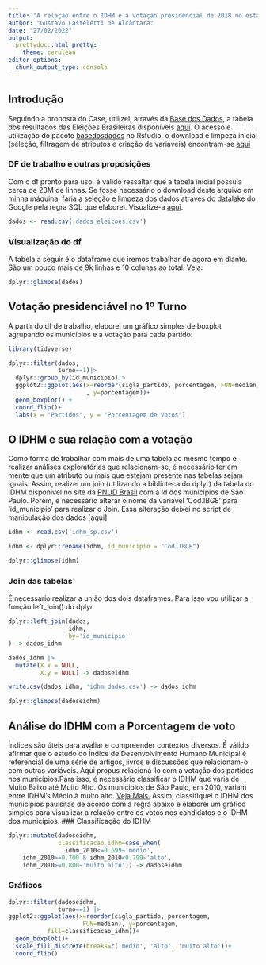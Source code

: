 ```yaml
---
title: "A relação entre o IDHM e a votação presidencial de 2018 no estado de SP"
author: "Gustavo Casteletti de Alcântara"
date: "27/02/2022"
output:
  prettydoc::html_pretty:
    theme: cerulean
editor_options: 
  chunk_output_type: console
---
```

## Introdução
Seguindo a proposta do Case, utilizei, através da [Base dos Dados](https://basedosdados.org/), a tabela dos resultados das Eleições Brasileiras disponíveis [aqui](https://basedosdados.org/dataset/br-tse-eleicoes). 
O acesso e utilização do pacote [basedosdados](https://basedosdados.github.io/mais/api_reference_r/) no Rstudio, o download e limpeza inicial (seleção, filtragem de atributos e criação de variáveis) encontram-se [aqui](https://github.com/gustavoalcantara/bd_eleicoes/blob/master/script_download_limpeza_dataset.R)

### DF de trabalho e outras proposições
Com o df pronto para uso, é válido ressaltar que a tabela inicial possuía cerca de 23M de linhas. Se fosse necessário o download deste arquivo em minha máquina, faria a seleção e limpeza dos dados atráves do datalake do Google pela regra SQL que elaborei. Visualize-a [aqui](https://console.cloud.google.com/bigquery?sq=52786671863:dca4197316d34aca8d3f63ef74044d34).  
```r
dados <- read.csv('dados_eleicoes.csv')
```
### Visualização do df
A tabela a seguir é o dataframe que iremos trabalhar de agora em diante. São um pouco mais de 9k linhas e 10 colunas ao total. Veja:
```r
dplyr::glimpse(dados)
```
## Votação presidenciável no 1º Turno
A partir do df de trabalho, elaborei um gráfico simples de boxplot agrupando os municípios e a votação para cada partido: 
```r
library(tidyverse)
```
```r
dplyr::filter(dados,
              turno==1)|>
  dplyr::group_by(id_municipio)|>
  ggplot2::ggplot(aes(x=reorder(sigla_partido, porcentagem, FUN=median)
                      , y=porcentagem))+
  geom_boxplot() +
  coord_flip()+
  labs(x = "Partidos", y = "Porcentagem de Votos")
```

## O IDHM e sua relação com a votação
Como forma de trabalhar com mais de uma tabela ao mesmo tempo e realizar análises exploratórias que relacionam-se, é necessário ter em mente que um atributo ou mais que estejam presente nas tabelas sejam iguais. Assim, realizei um join (utilizando a biblioteca do dplyr) da tabela do IDHM disponível no site da [PNUD Brasil](https://www.br.undp.org/content/brazil/pt/home/idh0/rankings/idhm-municipios-2010.html) com a Id dos municipios de São Paulo. Porém, é necessário alterar o nome da variável 'Cod.IBGE' para 'id_municipio' para realizar o Join. Essa alteração deixei no script de manipulação dos dados [aqui]   
```r
idhm <- read.csv('idhm_sp.csv')
```
```r
idhm <- dplyr::rename(idhm, id_municipio = "Cod.IBGE")
```
```r
dplyr::glimpse(idhm)
```
### Join das tabelas
É necessário realizar a união dos dois dataframes. Para isso vou utilizar a função left_join() do dplyr. 
```r
dplyr::left_join(dados, 
                 idhm, 
                 by='id_municipio'
) -> dados_idhm
```
```r
dados_idhm |> 
  mutate(X.x = NULL,
         X.y = NULL) -> dadoseidhm
```
```r
write.csv(dados_idhm, 'idhm_dados.csv') -> dados_idhm
```
```r
dplyr::glimpse(dadoseidhm)
```
## Análise do IDHM com a Porcentagem de voto
Índices são úteis para avaliar e compreender contextos diversos. É válido afirmar que o estudo do Índice de Desenvolvimento Humano Municipal é referencial de uma série de artigos, livros e discussões que relacionam-o com outras variáveis. Aqui propus relacioná-lo com a votação dos partidos nos municipios.Para isso, é necessário classificar o IDHM que varia de Muito Baixo até Muito Alto. Os municipios de São Paulo, em 2010, variam entre IDHM's Médio à muito alto. [Veja Mais.](https://www.br.undp.org/content/brazil/pt/home/idh0/conceitos/o-que-e-o-idhm.html) Assim, classifiquei o IDHM dos municipios paulsitas de acordo com a regra abaixo e elaborei um gráfico simples para visualizar a relação entre os votos nos candidatos e o IDHM dos municípios.
### Classificação do IDHM 
```r
dplyr::mutate(dadoseidhm,
              classificacao_idhm=case_when(
                idhm_2010<=0.699~'medio',
    idhm_2010>=0.700 & idhm_2010<0.799~'alto',
    idhm_2010>=0.800~'muito alto')) -> dadoseidhm
```
### Gráficos
```r
dplyr::filter(dadoseidhm,
              turno==1) |>
ggplot2::ggplot(aes(x=reorder(sigla_partido, porcentagem, 
                     FUN=median), y=porcentagem,
           fill=classificacao_idhm))+
  geom_boxplot()+
  scale_fill_discrete(breaks=c('medio', 'alto', 'muito alto'))+
  coord_flip()
```

